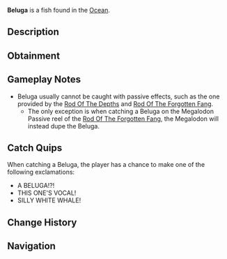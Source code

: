 {{FishInfobox
|image          = Beluga.png
|rarity         = Limited
|sea            = First Sea, Second Sea
|location       = [[Ocean]]
|sublocation    = 
|sources        = Fishing Rod
|nopassive      = 1
|radar_location = 
|prog_speed     = -95
|xp             = 300000
|weather        = Clear
|time           = Night
|season         = Spring, Summer
|bait           = Squid
|base_weight    = 3000
|base_value     = 200000
|weight_range   = 2200
|base_chance    = 4
|base_resil     = 1
}}
'''Beluga''' is a {{Rarity|Limited}} fish found in the [[Ocean]].

== Description ==
{{Description|A sociable white whale with a rounded forehead, typically known for its vocal chirps and playful personality.|Bestiary Entry}}

== Obtainment ==
{{Fish Availability|
Narwhal Hunt/Beluga/First Sea
Narwhal Hunt/Beluga/Second Sea
|top_rods      = 
Great Rod of Oscar\15489.06\80550.31;
Astralhook Rod\13968.74\77326.29;
Challenger's Rod\13831.04\83618.54;
Fang of the Eclipse\13683.53\84081.87;
Tempest Rod\13416.4\80220.04;
Resourceful Rod\2397.82\13942.98;
Destiny Rod\233.77\1242.86;
Verdant Shear Rod\-16.44\-226.75;
Wisdom Rod\-5.83\-80.42;
Seraphic Rod\9434.73\54686.77;
Ethereal Prism Rod\7462.33\41487.9;
Rod Of The Forgotten Fang\4008.86\23352.61;
No-Life Rod\3007.37\18285.14;
Free Spirit Rod\2509.61\14615.59;
Depthseeker Rod\1944.8\11901.55;
Rod Of The Exalted One\702.26\3993.2;
Steady Rod\-1.15\-15.79;
Blazebringer Rod\-7.03\-96.87;
Avalanche Rod\-25.44\-350.38;
Volcanic Rod\-30.15\-415.17;
Rod Of The Depths\-30.15\-430.5;
Zeus Rod\-47.26\-650.94;
Trident Rod\-58.62\-914.02
|recommended   = Astralhook Rod
}}

== Gameplay Notes ==
* Beluga usually cannot be caught with passive effects, such as the one provided by the [[Rod Of The Depths]] and [[Rod Of The Forgotten Fang]].
** The only exception is when catching a Beluga on the Megalodon Passive reel of the [[Rod Of The Forgotten Fang]], the Megalodon will instead dupe the Beluga.

== Catch Quips ==
When catching a Beluga, the player has a chance to make one of the following exclamations:
* A BELUGA!?!
* THIS ONE'S VOCAL!
* SILLY WHITE WHALE!

== Change History ==
{{Change History|{{subst:Current Version}}}}

== Navigation ==
{{Fish Navbox|Ocean}}